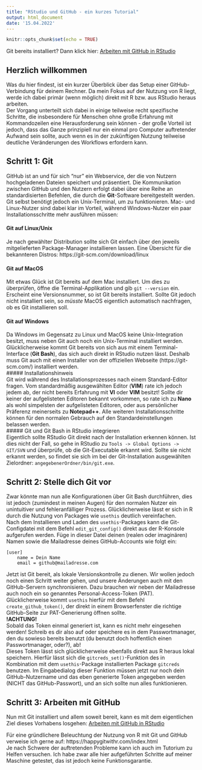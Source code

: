 ```yaml
---
title: "RStudio und GitHub - ein kurzes Tutorial"
output: html_document
date: '15.04.2022'
---
```


```r
knitr::opts_chunk$set(echo = TRUE)
```
Git bereits installiert? Dann klick hier: [Arbeiten mit GitHub in RStudio](https://fallenengels.github.io/R-git-intro/applied.html)

## Herzlich willkommen
Was du hier findest, ist ein kurzer Überblick über das Setup einer GitHub-Verbindung für deinem Rechner. Da mein Fokus auf der Nutzung von R liegt, werde ich dabei primär (wenn möglich) direkt mit R bzw. aus RStudio heraus arbeiten.  
Der Vorgang unterteilt sich dabei in einige teilweise recht spezifische Schritte, die insbesondere für Menschen ohne große Erfahrung mit Kommandozeilen eine Herausforderung sein können - der große Vorteil ist jedoch, dass das Ganze prinzipiell nur ein einmal pro Computer auftretender Aufwand sein sollte, auch wenn es in der zukünftigen Nutzung teilweise deutliche Veränderungen des Workflows erfordern kann.  

## Schritt 1: Git  
GitHub ist an und für sich "nur" ein Webservice, der die von Nutzern hochgeladenen Dateien speichert und präsentiert. Die Kommunikation zwischen GitHub und den Nutzern erfolgt dabei über eine Reihe an standardisierten Befehlen, die durch die **Git**-Software bereitgestellt werden. Git selbst benötigt jedoch ein Unix-Terminal, um zu funktionieren. Mac- und Linux-Nutzer sind dabei klar im Vorteil, während Windows-Nutzer ein paar Installationsschritte mehr ausführen müssen:

#### Git auf Linux/Unix  
Je nach gewählter Distribution sollte sich Git einfach über den jeweils mitgelieferten Package-Manager installieren lassen. Eine Übersicht für die bekannteren Distros: https://git-scm.com/download/linux  

#### Git auf MacOS  
Mit etwas Glück ist Git bereits auf dem Mac installiert. Um dies zu überprüfen, öffne die Terminal-Applikation und gib `git --version` ein. Erscheint eine Versionsnummer, so ist Git bereits installiert. Sollte Git jedoch nicht installiert sein, so *müsste* MacOS eigentlich automatisch nachfragen, ob es Git installieren soll.  

#### Git auf Windows
Da Windows im Gegensatz zu Linux und MacOS keine Unix-Integration besitzt, muss neben Git auch noch ein Unix-Terminal installiert werden. Glücklicherweise kommt Git bereits von sich aus mit einem Terminal-Interface (**Git Bash**), das sich auch direkt in RStudio nutzen lässt.
Deshalb muss Git auch mit einen Installer von der offiziellen Webseite (https://git-scm.com/) installiert werden.  
##### Installationshinweis  
Git wird während des Installationsprozesses nach einem Standard-Editor fragen. Vom standardmäßig ausgewählten Editor (**VIM**) rate ich jedoch jedem ab, der nicht bereits Erfahrung mit **VI** oder **VIM** besitzt! Sollte dir keiner der aufgelisteten Editoren bekannt vorkommen, so rate ich zu **Nano** als wohl simpelsten der aufgelisteten Editoren, oder aus persönlicher Präferenz meinerseits zu **Notepad++**. Alle weiteren Installationsschritte können für den normalen Gebrauch auf den Standardeinstellungen belassen werden.  
##### Git und Git Bash in RStudio integrieren  
Eigentlich sollte RStudio Git direkt nach der Installation erkennen können. Ist dies nicht der Fall, so gehe in RStudio zu `Tools -> Global Options -> GIT/SVN` und überprüfe, ob die Git-Executable erkannt wird. Sollte sie nicht erkannt werden, so findet sie sich im bei der Git-Installation ausgewählten Zielordner: `angegebenerOrdner/bin/git.exe`.  

## Schritt 2: Stelle dich Git vor
Zwar könnte man nun alle Konfigurationen über Git Bash durchführen, dies ist jedoch (zumindest in meinen Augen) für den normalen Nutzer ein unintuitiver und fehleranfälliger Prozess. Glücklicherweise lässt er sich in R durch die Nutzung von Packages wie `usethis` deutlich vereinfachen.  
Nach dem Installieren und Laden des `usethis`-Packages kann die Git-Configdatei mit dem Befehl `edit_git_config()` direkt aus der R-Konsole aufgerufen werden. Füge in dieser Datei deinen (realen oder imaginären) Namen sowie die Mailadresse deines GitHub-Accounts wie folgt ein:  
```
[user]
	name = Dein Name
	email = github@mailadresse.com
```  
Jetzt ist Git bereit, als lokale Versionskontrolle zu dienen. Wir wollen jedoch noch einen Schritt weiter gehen, und unsere Änderungen auch mit den GitHub-Servern synchronisieren. Dazu brauchen wir neben der Mailadresse auch noch ein so genanntes Personal-Access-Token (PAT). Glücklicherweise kommt `usethis` hierfür mit dem Befehl `create_github_token()`, der direkt in einem Browserfenster die richtige GitHub-Seite zur PAT-Generierung öffnen sollte.  
**!ACHTUNG!**  
Sobald das Token einmal generiert ist, kann es nicht mehr eingesehen werden! Schreib es dir also auf oder speichere es in dem Passwortmanager, den du sowieso bereits benutzt (du benutzt doch hoffentlich einen Passwortmanager, oder?), ab!  
Dieses Token lässt sich glücklicherweise ebenfalls direkt aus R heraus lokal speichern. Hierfür lässt sich die `gitcreds_set()`-Funktion des in Kombination mit dem `usethis`-Package installierten Package `gitcreds` benutzen. Im Eingabedialog dieser Funktion müssen jetzt nur noch dein GitHub-Nutzername und das eben generierte Token angegeben werden (NICHT das GitHub-Passwort), und an sich sollte nun alles funktionieren.  

## Schritt 3: Arbeiten mit GitHub
Nun mit Git installiert und allem soweit bereit, kann es mit dem eigentlichen Ziel dieses Vorhabens losgehen: [Arbeiten mit GitHub in RStudio](https://fallenengels.github.io/R-git-intro/applied.html)  

Für eine gründlichere Beleuchtung der Nutzung von R mit Git und GitHub verweise ich gerne auf: https://happygitwithr.com/index.html  
Je nach Schwere der auftretenden Probleme kann ich auch im Tutorium zu Helfen versuchen. Ich habe zwar alle hier aufgeführten Schritte auf meiner Maschine getestet, das ist jedoch keine Funktionsgarantie.